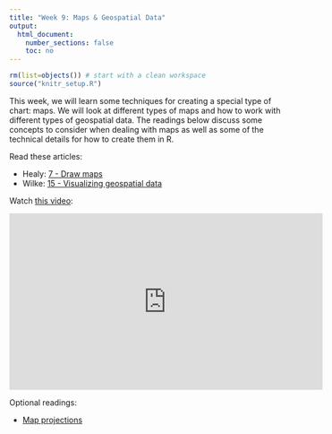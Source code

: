 ```yaml
---
title: "Week 9: Maps & Geospatial Data"
output:
  html_document:
    number_sections: false
    toc: no
---
```


```r
rm(list=objects()) # start with a clean workspace
source("knitr_setup.R")
```

This week, we will learn some techniques for creating a special type of chart: maps. We will look at different types of maps and how to work with different types of geospatial data. The readings below discuss some concepts to consider when dealing with maps as well as some of the technical details for how to create them in R.

Read these articles:

- Healy: [7 - Draw maps](http://socviz.co/maps.html#maps)
- Wilke: [15 - Visualizing geospatial data](https://serialmentor.com/dataviz/geospatial-data.html)

Watch [this video](https://www.youtube.com/watch?v=kIID5FDi2JQ):

<iframe width="560" height="315" src="https://www.youtube.com/embed/kIID5FDi2JQ" frameborder="0" allow="accelerometer; autoplay; encrypted-media; gyroscope; picture-in-picture" allowfullscreen></iframe>

Optional readings:

- [Map projections](https://xkcd.com/977/)
